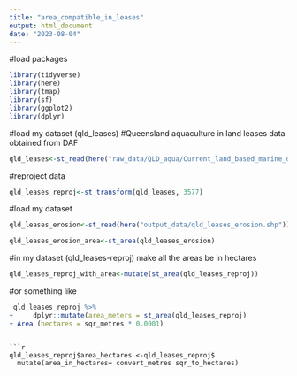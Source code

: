```yaml
---
title: "area_compatible_in_leases"
output: html_document
date: "2023-08-04"
---
```

#load packages
```r
library(tidyverse)
library(here)
library(tmap)
library(sf)
library(ggplot2)
library(dplyr)
```

#load my dataset (qld_leases)
#Queensland aquaculture in land leases data obtained from DAF
```r
qld_leases<-st_read(here("raw_data/QLD_aqua/Current_land_based_marine_distances.shp"))
```
#reproject data
```r
qld_leases_reproj<-st_transform(qld_leases, 3577)
```
#load my dataset 
```r
qld_leases_erosion<-st_read(here("output_data/qld_leases_erosion.shp"))
```

```r
qld_leases_erosion_area<-st_area(qld_leases_erosion)
```

#in my dataset (qld_leases-reproj) make all the areas be in hectares
```r
qld_leases_reproj_with_area<-mutate(st_area(qld_leases_reproj))
```

#or something like 
```r
 qld_leases_reproj %>% 
+     dplyr::mutate(area_meters = st_area(qld_leases_reproj)
+ Area (hectares = sqr_metres * 0.0001)
```
```r
```
```
```r
qld_leases_reproj$area_hectares <-qld_leases_reproj$
  mutate(area_in_hectares= convert_metres sqr_to_hectares)
```


